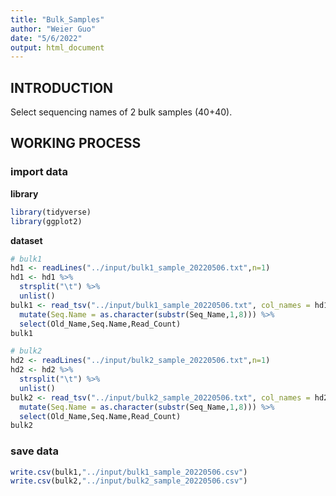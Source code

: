 ```yaml
---
title: "Bulk_Samples"
author: "Weier Guo"
date: "5/6/2022"
output: html_document
---
```


## INTRODUCTION ##
Select sequencing names of 2 bulk samples (40+40). 

## WORKING PROCESS ##

### import data ###
**library**
```r
library(tidyverse)
library(ggplot2)
```

**dataset**
```r
# bulk1
hd1 <- readLines("../input/bulk1_sample_20220506.txt",n=1)
hd1 <- hd1 %>%
  strsplit("\t") %>%
  unlist()
bulk1 <- read_tsv("../input/bulk1_sample_20220506.txt", col_names = hd1, comment = "Old") %>%
  mutate(Seq.Name = as.character(substr(Seq_Name,1,8))) %>%
  select(Old_Name,Seq.Name,Read_Count)
bulk1
```

```r
# bulk2
hd2 <- readLines("../input/bulk2_sample_20220506.txt",n=1)
hd2 <- hd2 %>%
  strsplit("\t") %>%
  unlist()
bulk2 <- read_tsv("../input/bulk2_sample_20220506.txt", col_names = hd2, comment = "Old") %>%
  mutate(Seq.Name = as.character(substr(Seq_Name,1,8))) %>%
  select(Old_Name,Seq.Name,Read_Count)
bulk2
```


### save data ###
```r
write.csv(bulk1,"../input/bulk1_sample_20220506.csv")
write.csv(bulk2,"../input/bulk2_sample_20220506.csv")
```



